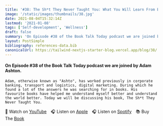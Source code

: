 ```yaml
---
title: '#38: The Sh*t They Never Taught You: What You Will Learn From Books: Interview with Adam Ashton'
image: '/static/images/thumbnails/38.jpg'
date: 2021-08-04T15:32:14Z
lastmod: '2021-01-08'
tags: ['Self-development', 'Wellness']
draft: false
summary: 'On Episode #38 of the Book Talk Today podcast we are joined by Adam Ashton. Adam, otherwise known as "Ashto", has worked previously in corporate banking, transport and logistics, digital marketing. During which he found a lot of the answers he was searching for in books. His favourite books have helped me understand myself better and understand the world better. Today we will be discussing his book, The Sh*t They Never Taught You.'
layout: PostSimple
bibliography: references-data.bib
canonicalUrl: https://tailwind-nextjs-starter-blog.vercel.app/blog/38/
---
```


#### On Episode #38 of the Book Talk Today podcast we are joined by Adam Ashton.

    Adam, otherwise known as "Ashto", has worked previously in corporate banking, transport and logistics, digital marketing. During which he found a lot of the answers he was searching for in books. His favourite books have helped me understand myself better and understand the world better. Today we will be discussing his book, The Sh*t They Never Taught You.

🎥&nbsp;Watch on [YouTube]&emsp;🎧&nbsp;Listen on [Apple]&emsp;🎧&nbsp;Listen on [Spotify]&emsp;📚&nbsp;Buy The [Book]&emsp;

[youtube]: https://youtu.be/fQQYjqQD2Rs
[apple]: https://podcasts.apple.com/gb/podcast/38-the-sh-t-they-never-taught-you-what-you-can-learn/id1525619296?i=1000530996170
[spotify]: https://open.spotify.com/episode/2xYqzxT33ID4dmN4YO27b7?si=IEImso5bT720ZWxpJsp0dw
[book]: https://amzn.to/3WSw22x
